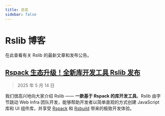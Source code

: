 ```yaml
---
title: 总览
sidebar: false
---
```


# Rslib 博客

在此查看有关 Rslib 的最新文章和发布公告。

## [Rspack 生态升级！全新库开发工具 Rslib 发布](/blog/introducing-rslib)

> 2025 年 5 月 14 日

我们很高兴地向大家介绍 Rslib —— **一款基于 Rspack 的库开发工具**。Rslib 由字节跳动 Web Infra 团队开发，能够帮助开发者以简单直观的方式创建 JavaScript 库和 UI 组件库，并享受 [Rspack](https://rspack.dev/zh/) 和 [Rsbuild](https://rsbuild.dev/zh/) 带来的极致开发体验。

